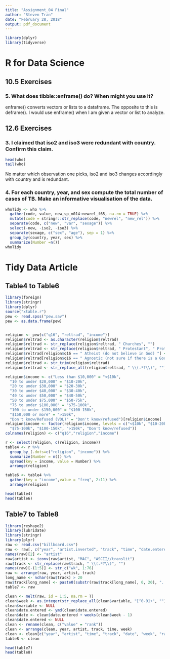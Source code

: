 ```yaml
---
title: "Assignment_04 Final"
author: "Steven Tran"
date: "February 28, 2018"
output: pdf_document
---
```

```R
library(dplyr)
library(tidyverse)
```

# R for Data Science
## 10.5 Exercises

### 5. What does tibble::enframe() do? When might you use it?

enframe() converts vectors or lists to a dataframe. The opposite to this is deframe(). I would use enframe() when I am given a vector or list to analyze.

## 12.6 Exercises
### 3. I claimed that iso2 and iso3 were redundant with country. Confirm this claim.

```R
head(who)
tail(who)
```

No matter which observation one picks, iso2 and iso3 changes accordingly with country and is redundant.

### 4. For each country, year, and sex compute the total number of cases of TB. Make an informative visualisation of the data.

```R
whoTidy <- who %>%
  gather(code, value, new_sp_m014:newrel_f65, na.rm = TRUE) %>% 
  mutate(code = stringr::str_replace(code, "newrel", "new_rel")) %>%
  separate(code, c("new", "var", "sexage")) %>% 
  select(-new, -iso2, -iso3) %>% 
  separate(sexage, c("sex", "age"), sep = 1) %>% 
  group_by(country, year, sex) %>% 
  summarize(Number =n())
whoTidy
```

# Tidy Data Article 



## Table4 to Table6
```R
library(foreign)
library(stringr)
library(dplyr)
source("xtable.r")
pew <- read.spss("pew.sav")
pew <- as.data.frame(pew)


religion <- pew[c("q16", "reltrad", "income")]
religion$reltrad <- as.character(religion$reltrad)
religion$reltrad <- str_replace(religion$reltrad, " Churches", "")
religion$reltrad <- str_replace(religion$reltrad, " Protestant", " Prot")
religion$reltrad[religion$q16 == " Atheist (do not believe in God) "] <- "Atheist"
religion$reltrad[religion$q16 == " Agnostic (not sure if there is a God) "] <- "Agnostic"
religion$reltrad <- str_trim(religion$reltrad)
religion$reltrad <- str_replace_all(religion$reltrad, " \\(.*?\\)", "")

religion$income <- c("Less than $10,000" = "<$10k", 
  "10 to under $20,000" = "$10-20k", 
  "20 to under $30,000" = "$20-30k", 
  "30 to under $40,000" = "$30-40k", 
  "40 to under $50,000" = "$40-50k", 
  "50 to under $75,000" = "$50-75k",
  "75 to under $100,000" = "$75-100k", 
  "100 to under $150,000" = "$100-150k", 
  "$150,000 or more" = ">150k", 
  "Don't know/Refused (VOL)" = "Don't know/refused")[religion$income]
religion$income <- factor(religion$income, levels = c("<$10k", "$10-20k", "$20-30k", "$30-40k", "$40-50k", "$50-75k", 
  "$75-100k", "$100-150k", ">150k", "Don't know/refused"))
colnames(religion) <- c("q16","religion","income")

r <- select(religion, c(religion, income))
table4 <- r %>% 
  group_by_(.dots=c("religion", "income")) %>% 
  summarize(Number = n()) %>% 
  spread(key = income, value = Number) %>% 
  arrange(religion)

table6 <- table4 %>% 
  gather(key = "income",value = "freq", 2:11) %>% 
  arrange(religion)

head(table4)
head(table6)
```

## Table7 to Table8
```R
library(reshape2)
library(lubridate)
library(stringr)
library(plyr)
raw <- read.csv("billboard.csv")
raw <- raw[, c("year", "artist.inverted", "track", "time", "date.entered", "x1st.week", "x2nd.week", "x3rd.week", "x4th.week", "x5th.week", "x6th.week", "x7th.week", "x8th.week", "x9th.week", "x10th.week", "x11th.week", "x12th.week", "x13th.week", "x14th.week", "x15th.week", "x16th.week", "x17th.week", "x18th.week", "x19th.week", "x20th.week", "x21st.week", "x22nd.week", "x23rd.week", "x24th.week", "x25th.week", "x26th.week", "x27th.week", "x28th.week", "x29th.week", "x30th.week", "x31st.week", "x32nd.week", "x33rd.week", "x34th.week", "x35th.week", "x36th.week", "x37th.week", "x38th.week", "x39th.week", "x40th.week", "x41st.week", "x42nd.week", "x43rd.week", "x44th.week", "x45th.week", "x46th.week", "x47th.week", "x48th.week", "x49th.week", "x50th.week", "x51st.week", "x52nd.week", "x53rd.week", "x54th.week", "x55th.week", "x56th.week", "x57th.week", "x58th.week", "x59th.week", "x60th.week", "x61st.week", "x62nd.week", "x63rd.week", "x64th.week", "x65th.week", "x66th.week", "x67th.week", "x68th.week", "x69th.week", "x70th.week", "x71st.week", "x72nd.week", "x73rd.week", "x74th.week", "x75th.week", "x76th.week")]
names(raw)[2] <- "artist"
raw$artist <- iconv(raw$artist, "MAC", "ASCII//translit")
raw$track <- str_replace(raw$track, " \\(.*?\\)", "")
names(raw)[-(1:5)] <- str_c("wk", 1:76)
raw <- arrange(raw, year, artist, track)
long_name <- nchar(raw$track) > 20
raw$track[long_name] <- paste0(substr(raw$track[long_name], 0, 20), "...")
table7 <- raw

clean <- melt(raw, id = 1:5, na.rm = T)
clean$week <- as.integer(str_replace_all(clean$variable, "[^0-9]+", ""))
clean$variable <- NULL
clean$date.entered <- ymd(clean$date.entered)
clean$date <- clean$date.entered + weeks(clean$week - 1)
clean$date.entered <- NULL
clean <- rename(clean, c("value" = "rank"))
clean <- arrange(clean, year, artist, track, time, week)
clean <- clean[c("year", "artist", "time", "track", "date", "week", "rank")]
table8 <- clean 

head(table7)
head(table8)
```